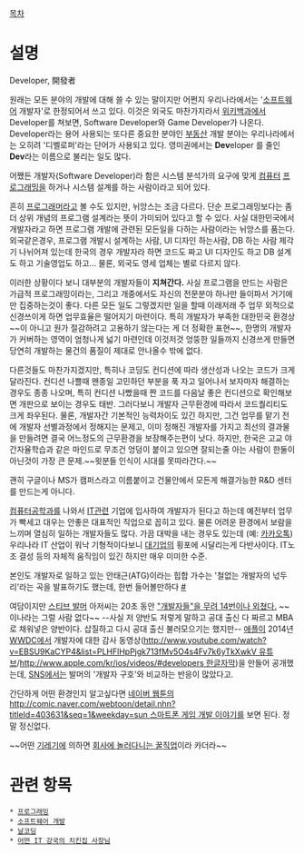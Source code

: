 [[목차]]
= 설명 =
Developer, 開發者

원래는 모든 분야의 개발에 대해 쓸 수 있는 말이지만 어쩐지 우리나라에서는 '[[소프트웨어]] 개발자'로 한정되어서 쓰고 있다. 이것은 외국도 마찬가지라서 [[위키백과]]에서 Developer를 쳐보면, Software Developer와 Game Developer가 나온다. Developer라는 용어 사용되는 또다른 중요한 분야인 [[부동산]] 개발 분야는 우리나라에서는 오히려 '디벨로퍼'라는 단어가 사용되고 있다. 영미권에서는 '''Dev'''eloper 를 줄인 '''Dev'''라는 이름으로 불리는 일도 많다.

어쨌든 개발자(Software Developer)라 함은 시스템 분석가의 요구에 맞게 [[컴퓨터]] [[프로그래밍]]을 하거나 시스템 설계를 하는 사람이라고 되어 있다.

흔히 [[프로그래머]]라고 볼 수도 있지만, 뉘앙스는 조금 다르다. 단순 프로그래밍보다는 좀 더 상위 개념의 프로그램 설계라는 뜻이 가미되어 있다고 할 수 있다. 사실 대한민국에서 개발자라고 하면 프로그램 개발에 관련된 모든일을 다하는 사람이라는 뉘앙스를 품는다. 외국같은경우, 프로그램 개발시 설계하는 사람, UI 디자인 하는사람, DB 하는 사람 제각기 나뉘어져 있는데 한국의 경우 개발자라 하면 코드도 짜고 UI 디자인도 하고 DB 설계도 하고 기술영업도 하고... 물론, 외국도 영세 업체는 별로 다르지 않다. 

이러한 상황이다 보니 대부분의 개발자들이 '''지쳐간다.''' 사실 프로그램을 만드는 사람은 가급적 프로그래밍이라는, 그리고 개중에서도 자신의 전문분야 하나만 들이파서 거기에만 집중하는것이 좋다. 다른 모든 일도 그렇겠지만 일을 할때 이래저래 주 업무 외적으로 신경쓰이게 하면 업무효율은 떨어지기 마련이다. 특히 개발자가 부족한 대한민국 환경상~~이 아니고 원가 절감하려고 고용하기 않는다는 게 더 정확한 표현~~, 한명의 개발자가 커버하는 영역이 엄청나게 넓기 마련인데 이것저것 엉뚱한 일들까지 신경쓰게 만들면 당연히 개발하는 물건의 품질이 제대로 안나올수 밖에 없다. 

다른것들도 마찬가지겠지만, 특히나 코딩도 컨디션에 따라 생산성과 나오는 코드가 크게 달라진다. 컨디션 나쁠때 왠종일 고민하던 부분을 푹 자고 일어나서 보자마자 해결하는 경우도 종종 나오며, 특히 컨디션 나빴을때 짠 코드를 다음날 좋은 컨디션으로 확인해보면 개판으로 보이는 경우도 태반. 그러다보니 개발자 근무환경에 따라서 코드퀄리티도 크게 좌우된다. 물론, 개발자간 기본적인 능력차이도 있긴 하지만, 그건 업무를 맡기 전에 개발자 선별과정에서 정해지는 문제고, 이미 정해진 개발자를 가지고 최선의 결과물을 만들려면 결국 어느정도의 근무환경을 보장해주는편이 낫다. 하지만, 한국은 고교 야간자율학습과 같은 마인드로 무조건 엉덩이 붙이고 있으면 잘되는줄 아는 사람이 한둘이 아닌것이 가장 큰 문제.~~윗분들 인식이 시대를 못따라간다.~~

괜히 구글이나 MS가 캠퍼스라고 이름붙이고 건물안에서 모든게 해결가능한 R&D 센터를 만드는게 아니다.

[[컴퓨터공학과]]를 나와서 [[IT]]관련 기업에 입사하여 개발자가 된다고 하는데 예전부터 업무가 빡세고 대우는 안좋은 대표적인 직업으로 꼽히고 있다. 물론 어려운 환경에서 보람을 느끼며 열심히 일하는 개발자들도 많다. 가끔 대박을 내는 경우도 있는데 (예: [[카카오톡]]) 우리나라 IT 산업이 워낙 기형적이다보니 [[대기업]]의 횡포에 시달리는게 다반사이다. IT노조 결성 등의 자체적 움직임이 있긴 하지만 매우 미미한 수준.

본인도 개발자로 일하고 있는 안태근(ATG)이라는 힙합 가수는 '철없는 개발자의 넋두리'라는 곡을 발표하기도 했는데, 한번 들어볼만하다 [http://blog.naver.com/consu/2414983 #]

여담이지만 [[스티브 발머]] 아저씨는 20초 동안 [http://youtu.be/bhUAr-P_39U "개발자들"을 무려 14번이나 외쳤다.] ~~이나라는 그럴 사람 없다~~ --사실 저 양반도 저렇게 말하고 공대 출신 다 짜르고 MBA 로 채워넣은 양반이다. 삽질하고 다시 공대 출신 불러모으기는 했지만-- [[애플]]이 2014년 [[WWDC]]에서 개발자에 대한 감사 동영상([[http://www.youtube.com/watch?v=EBSU9KaCYP4&list=PLHFlHpPjgk713fMv5O4s4Fv7k6yTkXwkV 유튜브]]/[[http://www.apple.com/kr/ios/videos/#developers 한글자막]])을 만들어 공개했는데, [[SNS]]에서는 발머의 '개발자 구호'와 비교하는 반응이 많았다고.

간단하게 어떤  환경인지 알고싶다면 [[네이버 웹툰]]의 [[http://comic.naver.com/webtoon/detail.nhn?titleId=403631&seq=1&weekday=sun 스마트폰 게임 개발 이야기]]를 보면 된다. 정말 정신없다.

~~어떤 [[기레기]]에 의하면 [http://news.naver.com/main/read.nhn?mode=LSD&mid=sec&sid1=105&oid=277&aid=0003317094 회사에 놀러다니는 꿀직업]이라 카더라~~

= 관련 항목 =
 * [[프로그래밍]]
 * [[소프트웨어 개발]]
 * [[날코딩]]
 * [[어떤 IT 강국의 치킨집 사장님]]
